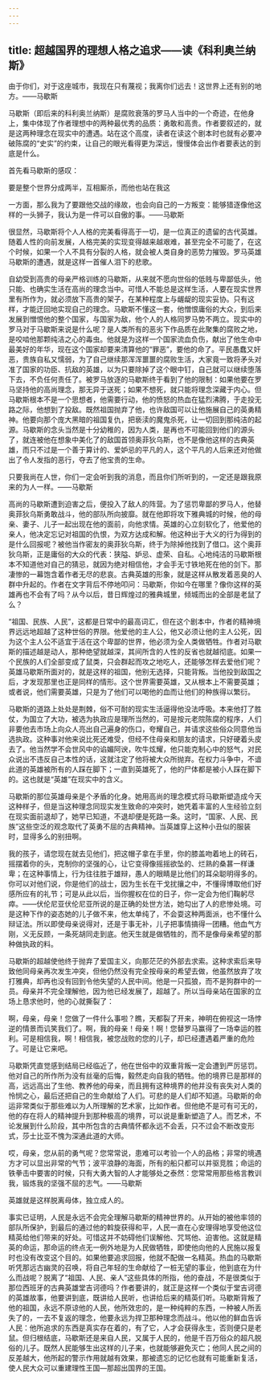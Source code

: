```yaml
---
---
---
```

title: 超越国界的理想人格之追求——读《科利奥兰纳斯》
---




由于你们，对于这座城市，我现在只有蔑视；我离你们远去！这世界上还有别的地方。——马歇斯

马歇斯（即后来的科利奥兰纳斯）是腐败衰落的罗马人当中的一个奇迹，在他身上，集中体现了作者理想中的两种最优秀的品质：勇敢和高贵。作者要叙述的，就是这两种理念在现实中的遭遇。站在这个高度，读者在读这个剧本时也就有必要冲破陈腐的“史实”的约束，让自己的眼光看得更为深远，慢慢体会出作者要表达的到底是什么。

首先看马歇斯的感叹：

要是整个世界分成两半，互相厮杀，而他也站在我这

一方面，那么我为了要跟他交战的缘故，也会向自己的一方叛变：能够猎逐像他这样的一头狮子，我认为是一件可以自傲的事。——马歇斯

很显然，马歇斯将个人人格的完美看得高于一切，是一位真正的遗留的古代英雄。随着人性的向前发展，人格完美的实现变得越来越艰难，甚至完全不可能了，在这个时候，如果一个人不具有分裂的人格，就会被人类自身的恶势力摧毁。罗马英雄马歇斯的遭遇，就是这样一首催人泪下的悲歌。

自幼受到高贵的母亲严格训练的马歇斯，从来就不愿向世俗的低贱与卑鄙低头，他只能、也确实生活在高尚的理念当中。可惜人不能总是这样生活，人要在现实世界里有所作为，就必须放下高贵的架子，在某种程度上与龌龊的现实妥协。只有这样，才能迂回地实现自己的理念。马歇斯不懂这一套，他憎恨庸俗的大众，到后来发展到憎恨他的整个国家，与国家为敌，他个人的人格同罗马势不两立。现实中的罗马对于马歇斯来说是什么呢？是人类所有的恶劣下作品质在此聚集的腐败之地，是咬啮他那颗纯洁之心的毒虫。他就是为这样一个国家流血负伤，献出了他生命中最美好的年华，现在这个国家却要来清算他的“罪恶”，要他的命了。平民愚蠢又奸恶，贵族自私又懦弱，为了自己继续那浑浑噩噩的腐败生活，大家竟一致将矛头对准了国家的功臣、抗敌的英雄，以为只要除掉了这个眼中钉，自己就可以继续堕落下去，不负任何责任了。被罗马放逐的马歇斯终于看到了他的限制：如果他要在罗马坚持他的高尚理念，那无异于送死；如果不想死，就只能将理念深藏于内心。但马歇斯根本不是一个思想者，他需要行动，他的愤怒的热血在猛烈沸腾，于走投无路之际，他想到了投敌。既然祖国抛弃了他，也许敌国可以让他施展自己的英勇精神。他要向那个庞大黑暗的祖国复仇，把亵渎的魔鬼杀死，让一切回到那纯洁的起源。马歇斯的念头当然是十分幼稚的，因为人类，是再也不可能回到他们的源头了，就连被他在想象中美化了的敌国首领奥菲狄乌斯，也不是像他这样的古典英雄，而只不过是一个善于算计的、爱妒忌的平凡的人，这个平凡的人后来还对他做出了令人发指的恶行，夺去了他宝贵的生命。

只要我尚在人世，你们一定会听到我的消息，而且你们所听到的，一定还是跟我原来的为人一样。——马歇斯

高尚的马歇斯遭到迫害之后，便投入了敌人的阵营。为了惩罚卑鄙的罗马人，他替奥菲狄乌斯勇敢战斗，他的部队所向披靡。就在他即将攻下雅典城的时候，他的母亲、妻子、儿子一起出现在他的面前，向他求情。英雄的心立刻软化了，他爱他的亲人，他决定忘记对祖国的仇恨，为双方达成和解。他这种出于大义的行为得到的是什么回报呢？被他当作密友的奥菲狄乌斯，终于为除掉他找到了借口。这个奥菲狄乌斯，正是庸俗的大众的代表：狭隘、妒忌、虚荣、自私。心地纯洁的马歇斯根本不知道他对自己的猜忌，就因为绝对相信他，才会手无寸铁地死在他的剑下。那凄惨的一幕饱含着作者无尽的悲哀。古典英雄的形象，就是这样从散发着恶臭的人群中升起的。作者在文字背后不停地叩问：马歇斯，你如今在哪里？像你这样的英雄再也不会有了吗？从今以后，昔日辉煌过的雅典城里，倾城而出的全部是老鼠了么？

“祖国、民族、人民”，这都是日常中的最高词汇，但在这个剧本中，作者的精神境界远远地超越了这种世俗的界限。他爱他的主人公，他又必须让他的主人公死，因为这个主人公不适宜于活在这个卑鄙的世界，他必须为全人类做牺牲。作者对马歇斯的描述越是动人，那种绝望就越深，其间所含的人性的反省也就越彻底。如果一个民族的人们全部变成了鼠类，只会群起而攻之地吃人，还能够怎样去爱他们呢？英雄马歇斯所面对的，就是这样的祖国，他别无选择，只能背叛。当他投到敌国之后，才发现那里也正是同样的情形。这个世界需要英雄，又从根本上不需要英雄；或者说，他们需要英雄，只是为了他们可以喝他的血而让他们的种族得以繁衍。

马歇斯的道路上处处是荆棘，俗不可耐的现实生活逼得他没法呼吸。本来他打了胜仗，为国立了大功，被选为执政应是理所当然的，可是按元老院陈腐的程序，人们非要他去市场上向众人亮出自己遍身的伤口，夸耀自己，并请求这些俗众同意他当选执政。这种事对他来说比死还难受，但经不住母亲和朋友的请求，只好硬着头皮去了。他当然学不会世风中的谄媚阿谀，吹牛炫耀，他只能克制心中的怒气，对民众说出不违反自己本性的话，这就注定了他将被大众所抛弃。在权力斗争中，不谙此道的英雄被所有的人踩在脚下；一直到英雄死了，他的尸体都是被小人踩在脚下的。这也就是“英雄”在现实中的含义。

马歇斯的那位英雄母亲是个矛盾的化身。她用高尚的理念模式将马歇斯塑造成今天这种样子，但是当这种理念同现实发生致命的冲突时，她凭着丰富的人生经验立刻在现实面前退却了，她早已知道，不退却便是死路一条。这时，“国家、人民、民族”这些空泛的观念取代了英勇不屈的古典精神。当英雄穿上这种小丑似的服装时，显得多么的别扭啊。

我的孩子，请您现在就去见他们，把这帽子拿在手里，你的膝盖吻着地上的砖石，摇摆着你的头，克制你的坚强的心，让它变得像摇摇欲坠的、烂熟的桑葚一样谦卑；在这种事情上，行为往往胜于雄辩，愚人的眼睛是比他们的耳朵聪明得多的。你可以对他们说，你是他们的战士，因为生长在干戈扰攘之中，不懂得博取他们好感所应有的礼节；可是从此以后，当你握权在位的日子，你一定会为他们鞠躬尽瘁。——伏伦尼亚伏伦尼亚所说的是正确的处世方法，她勾出了人的悲惨处境。可是这种下作的姿态她的儿子做不来，他太单纯了，不会耍这种两面派，也不懂什么辩证法。所以即使母亲说得对，还是于事无补，儿子把事情搞得一团糟。他血气方刚，义无反顾，一条死胡同走到底。他天生就是做牺牲的，而不是像母亲希望的那种做执政的料。

马歇斯的超越使他终于抛弃了爱国主义，向那茫茫的外部去求索。这种求索后来导致他同母亲再次发生冲突，但他仍然没有完全按母亲的希望去做，他虽然放弃了攻打雅典，却再也没有回到令他失望的人民中间。他是一只孤狼，而不是狗群中的一员。母亲并不完全理解他，因为他已经发展了，超越了。所以当母亲站在国家的立场上恳求他时，他的心就撕裂了：

啊，母亲，母亲！您做了一件什么事啦？瞧，天都裂了开来，神明在俯视这一场悖逆的情景而讥笑我们了。啊，我的母亲！母亲！啊！您替罗马赢得了一场幸运的胜利。可是相信我，啊！相信我，被您战败的您的儿子，却已经遭遇着严重的危险了。可是让它来吧。

马歇斯凭直觉感到结局已经临近了，他在世俗中的双重背叛一定会遭到严厉惩罚。他对自己的所作所为没有丝毫的后悔，毅然走向自我的牺牲。他的境界已是那样的高，远远高出了生他、教养他的母亲，而且拥有这种境界的他并没有丧失对人类的怜悯之心，最后还把自己的生命献给了人们。可悲的是人们却不知道。马歇斯的命运非常类似于那些难以为人所理解的艺术家，比如作者。但他绝不是可有可无的，他的存在将人的精神提升到那种极高的境界，可以说是重新塑造了人。而艺术，不论发展到什么阶段，其中所包含的古典情怀都永远不会丢，只不过会不断改变形式，莎士比亚不愧为深通此道的大师。

哎，母亲，您从前的勇气呢？您常常说，患难可以考验一个人的品格；非常的境遇方才可以显出非常的气节；波平浪静的海面，所有的船只都可以并驱竞胜；命运的铁拳击中要害的时候，只有大勇大智的人才能够处之泰然：您常常用那些格言教训我，锻炼我的坚强不屈的志气。——马歇斯

英雄就是这样脱离母体，独立成人的。

事实已证明，人民是永远不会完全理解马歇斯的精神世界的。从开始的被他率领的部队所保护，到最后的通过他的斡旋获得和平，人民一直在心安理得地享受他这位精英给他们带来的好处。可惜这并不妨碍他们误解他、咒骂他、迫害他。这就是精英的命运，那命运的终点无一例外地是为人民做牺牲，即使他向他的人民施以报复时也没有改变这个目的。如果他要追求回报，他就不配做一名精英。热血的马歇斯听凭那远古幽灵的召唤，将自己年轻的生命献给了一桩无望的事业，他到底在为什么而战呢？脱离了“祖国、人民、亲人”这些具体的所指，他的奋战，不是很类似于那位西班牙的古典英雄堂吉诃德吗？作者要讲的，就正是这样一个类似于堂吉诃德的英雄故事，他要讲到底，既讲给人民听，也讲给后来的精英们听。马歇斯背叛了他的祖国，永远不原谅他的人民，他所效忠的，是一种纯粹的东西，一种被人所丢失了的，一去不复返的理念，他要永远为捍卫那种理念而战斗。他以他的鲜血告诉人民：他所追求的东西是真实存在着的，有了它，人才会获得永生，否则便只是老鼠。但归根结底，马歇斯还是来自人民，又属于人民的，他是千百万俗众的超凡脱俗的儿子。既然人民能够生出这样的儿子来，也就能够避免灭亡；他同人民之间的反差越大，他所起的警示作用就越有效果，那被遗忘的记忆也就有可能重新复活，使人民大众可以重建理性王国—那超出国界的王国。